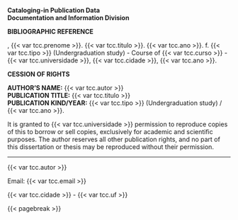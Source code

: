 
**Cataloging-in Publication Data**  
**Documentation and Information Division**

\vspace{-3mm}

\begin{framed}

\begin{center}
\begin{minipage}[c]{13.5cm}

\footnotesize

\vspace{-5mm}

{{< var tcc.sobrenome >}}, {{< var tcc.prenome >}}

\hspace{0.5cm} {{< var tcc.titulo >}} / {{< var tcc.sobrenome >}}, {{< var tcc.prenome >}} - {{< var tcc.cidade >}}, {{< var tcc.ano >}}.

\hspace{0.5cm} \pageref{LastPage} f.

\vspace{5mm}

\hspace{0.5cm} {{< var tcc.tipo >}}  (Undergraduation study) - Course of {{< var tcc.curso >}} - {{< var tcc.universidade >}}, {{< var tcc.ano >}}.

\vspace{5mm}

\hspace{0.5cm} Advisor: Prof. Dr. {{< var tcc.orientador >}}.

\hspace{0.5cm}
    1. {{< var tcc.palavra_chave_1_ingles >}}.
    2. {{< var tcc.palavra_chave_2_ingles >}}.
    3. {{< var tcc.palavra_chave_3_ingles >}}.
    4. {{< var tcc.palavra_chave_4_ingles >}}.
    5. {{< var tcc.palavra_chave_5_ingles >}}.
    I. {{< var tcc.orientador >}}.
    II. {{< var tcc.universidade >}}.
    III. {{< var tcc.titulo >}}\\ 			

\hspace{9.75cm} CDU {{< var tcc.CDU >}}\\

\vspace{-8mm}

\normalsize

\end{minipage}
\end{center}

\end{framed}

\vfill

**BIBLIOGRAPHIC REFERENCE**

\uppercase{ {{< var tcc.sobrenome >}}}, {{< var tcc.prenome >}}. {{< var tcc.titulo >}}. {{< var tcc.ano >}}. \pageref{LastPage}f. {{< var tcc.tipo >}} (Undergraduation study) - Course of {{< var tcc.curso >}} - {{< var tcc.universidade >}}, {{< var tcc.cidade >}}, {{< var tcc.ano >}}.

\vfill

**CESSION OF RIGHTS**

**AUTHOR’S NAME:** {{< var tcc.autor >}}  
**PUBLICATION TITLE:** {{< var tcc.titulo >}}  
**PUBLICATION KIND/YEAR:** {{< var tcc.tipo >}} (Undergraduation study) / {{< var tcc.ano >}}.

It is granted to {{< var tcc.universidade >}} permission to reproduce copies of this \lowercase{ {{< var tcc.tipo >}} } to borrow or sell copies, exclusively for academic and scientific purposes. The author reserves all other publication rights, and no part of this dissertation or thesis may be reproduced without their permission.

\vspace{1cm}

---

{{< var tcc.autor >}}

Email: {{< var tcc.email >}}

{{< var tcc.cidade >}} - {{< var tcc.uf >}}

{{< pagebreak >}}